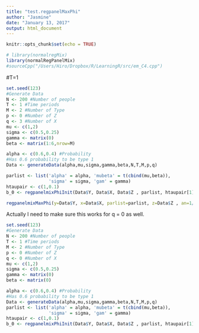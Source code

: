 ```yaml
---
title: "test.regpanelMaxPhi"
author: "Jasmine"
date: "January 13, 2017"
output: html_document
---
```


```r
knitr::opts_chunk$set(echo = TRUE)
```

```r
# library(normalregMix)
library(normalRegPanelMix)
#sourceCpp("/Users/Hiro/Dropbox/R/LearningR/src/em_C4.cpp") 
```

#T=1
```r
set.seed(123)
#Generate Data
N <- 200 #Number of people
T <- 1 #Time periods
M <- 2 #Number of Type
p <- 0 #Number of Z
q <- 3 #Number of X
mu <- c(1,2)
sigma <- c(0.5,0.25)
gamma <- matrix(0)
beta <- matrix(1:6,nrow=M)

alpha <- c(0.6,0.4) #Probability
#Has 0.6 probability to be type 1
Data <- generateData(alpha,mu,sigma,gamma,beta,N,T,M,p,q)

```

```r
parlist <- list('alpha' = alpha, 'mubeta' = t(cbind(mu,beta)), 
                'sigma' = sigma, 'gam' = gamma)
htaupair <- c(1,0.1)
b_0 <- regpanelmixPhiInit(Data$Y, Data$X, Data$Z , parlist, htaupair[1], htaupair[2])

regpanelmixMaxPhi(y=Data$Y, x=Data$X, parlist=parlist, z=Data$Z , an=1/N)

```


Actually I need to make sure this works for q = 0 as well.
```r
set.seed(123)
#Generate Data
N <- 200 #Number of people
T <- 1 #Time periods
M <- 2 #Number of Type
p <- 0 #Number of Z
q <- 0 #Number of X
mu <- c(1,2)
sigma <- c(0.5,0.25)
gamma <- matrix(0)
beta <- matrix(0)

alpha <- c(0.6,0.4) #Probability
#Has 0.6 probability to be type 1
Data <- generateData(alpha,mu,sigma,gamma,beta,N,T,M,p,q)
parlist <- list('alpha' = alpha, 'mubeta' = t(cbind(mu,beta)), 
                'sigma' = sigma, 'gam' = gamma)
htaupair <- c(1,0.1)
b_0 <- regpanelmixPhiInit(Data$Y, Data$X, Data$Z , parlist, htaupair[1], htaupair[2])

```